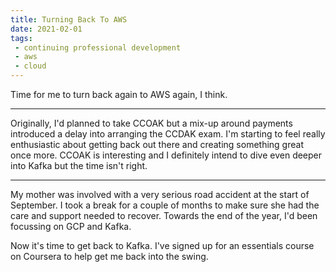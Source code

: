 ```yaml
---
title: Turning Back To AWS
date: 2021-02-01
tags:
 - continuing professional development
 - aws
 - cloud
---
```


Time for me to turn back again to AWS again, I think.

---

Originally, I'd planned to take CCOAK but a mix-up around payments introduced a delay into arranging the CCDAK exam.
I'm starting to feel really enthusiastic about getting back out there and creating something great once more.
CCOAK is interesting and I definitely intend to dive even deeper into Kafka but the time isn't right.

---

My mother was involved with a very serious road accident at the start of September. I took a break for a couple of
months to make sure she had the care and support needed to recover. Towards the end of the year, I'd been focussing
on GCP and Kafka.

Now it's time to get back to Kafka. I've signed up for an essentials course on Coursera to help get me back into the
swing.